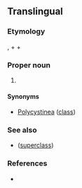 ==Translingual==
{{wikipedia|Polycystine}}
{{wikispecies}}

===Etymology===
{{etyl|NL.|mul}}, {{etyl|grc|mul}} {{term|πολύς|lang=grc||many}} + {{term|κύστις|lang=grc||bladder}} + {{term|-ina|lang=mul}}

===Proper noun===
{{taxoninfl}}

# {{taxon|class|subphylum|Radiozoa|including numerous minute [[marine]] species. The skeleton is composed of [[silica]], and is often very elegant in form and sculpture. Many have been found in the fossil state.}}

====Synonyms====
* {{sense|class}} [[Polycystinea]] ([[class]])

===See also===
* ''{{taxlink|Polycystinia|superclass|noshow=1}}'' ([[superclass]])

===References===
* {{R:Webster 1913}}